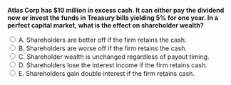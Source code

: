 ::: {.question-block}

<form onsubmit="event.preventDefault(); checkAnswer('module10_mcq_q81')" data-correct-answer="C">
<strong style="display: block;">Atlas Corp has $10 million in excess cash. It can either pay the dividend now or invest the funds in Treasury bills yielding 5% for one year. In a perfect capital market, what is the effect on shareholder wealth?</strong>

<label><input type="radio" name="module10_mcq_q81" value="A"> A. Shareholders are better off if the firm retains the cash.</label><br>
<label><input type="radio" name="module10_mcq_q81" value="B"> B. Shareholders are worse off if the firm retains the cash.</label><br>
<label><input type="radio" name="module10_mcq_q81" value="C"> C. Shareholder wealth is unchanged regardless of payout timing.</label><br>
<label><input type="radio" name="module10_mcq_q81" value="D"> D. Shareholders lose the interest income if the firm retains cash.</label><br>
<label><input type="radio" name="module10_mcq_q81" value="E"> E. Shareholders gain double interest if the firm retains cash.</label><br>
</form>

<div id="feedback-module10_mcq_q81" class="feedback" data-status="" style="display:none;">
✅ C is correct. In perfect markets, investors can replicate the firm’s actions by investing dividends themselves—timing of payout does not affect total wealth.
</div>

:::

